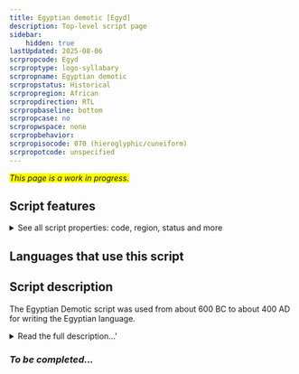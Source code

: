 ```yaml
---
title: Egyptian demotic [Egyd]
description: Top-level script page
sidebar:
    hidden: true
lastUpdated: 2025-08-06
scrpropcode: Egyd
scrproptype: logo-syllabary
scrpropname: Egyptian demotic
scrpropstatus: Historical
scrpropregion: African
scrpropdirection: RTL
scrpropbaseline: bottom
scrpropcase: no
scrpropwspace: none
scrpropbehavior: 
scrpropisocode: 070 (hieroglyphic/cuneiform)
scrpropotcode: unspecified
---
```


<span style='background-color:yellow'>_This page is a work in progress._</span>


## Script features

<details>
<summary> See all script properties: code, region, status and more</summary>
<ScriptInfo />
</details>

## Languages that use this script

<WsList script='Egyd' wsMax='5' />

## Script description

The Egyptian Demotic script was used from about 600 BC to about 400 AD for writing the Egyptian language.

<details><summary>Read the full description...'</summary>_Not yet available._</details>

### _To be completed..._

